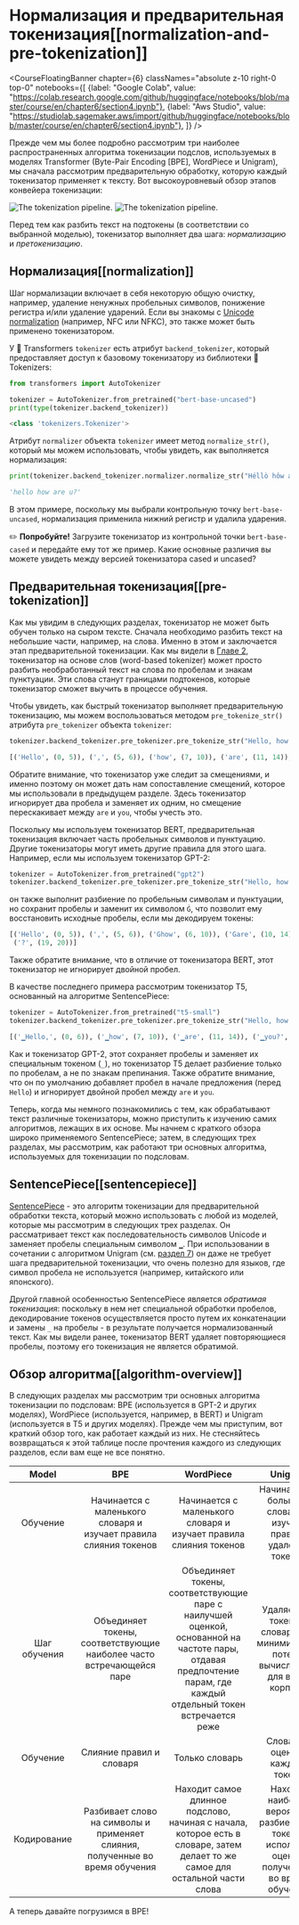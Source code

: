 # Нормализация и предварительная токенизация[[normalization-and-pre-tokenization]]

<CourseFloatingBanner chapter={6}
  classNames="absolute z-10 right-0 top-0"
  notebooks={[
    {label: "Google Colab", value: "https://colab.research.google.com/github/huggingface/notebooks/blob/master/course/en/chapter6/section4.ipynb"},
    {label: "Aws Studio", value: "https://studiolab.sagemaker.aws/import/github/huggingface/notebooks/blob/master/course/en/chapter6/section4.ipynb"},
]} />

Прежде чем мы более подробно рассмотрим три наиболее распространенных алгоритма токенизации подслов, используемых в моделях Transformer (Byte-Pair Encoding [BPE], WordPiece и Unigram), мы сначала рассмотрим предварительную обработку, которую каждый токенизатор применяет к тексту. Вот высокоуровневый обзор этапов конвейера токенизации:

<div class="flex justify-center">
<img class="block dark:hidden" src="https://huggingface.co/datasets/huggingface-course/documentation-images/resolve/main/en/chapter6/tokenization_pipeline.svg" alt="The tokenization pipeline.">
<img class="hidden dark:block" src="https://huggingface.co/datasets/huggingface-course/documentation-images/resolve/main/en/chapter6/tokenization_pipeline-dark.svg" alt="The tokenization pipeline.">
</div>

Перед тем как разбить текст на подтокены (в соответствии со выбранной моделью), токенизатор выполняет два шага: _нормализацию_ и _претокенизацию_.

## Нормализация[[normalization]]

<Youtube id="4IIC2jI9CaU"/>

Шаг нормализации включает в себя некоторую общую очистку, например, удаление ненужных пробельных символов, понижение регистра и/или удаление ударений. Если вы знакомы с [Unicode normalization](http://www.unicode.org/reports/tr15/) (например, NFC или NFKC), это также может быть применено токенизатором.

У 🤗 Transformers `tokenizer` есть атрибут `backend_tokenizer`, который предоставляет доступ к базовому токенизатору из библиотеки 🤗 Tokenizers:

```py
from transformers import AutoTokenizer

tokenizer = AutoTokenizer.from_pretrained("bert-base-uncased")
print(type(tokenizer.backend_tokenizer))
```

```python out
<class 'tokenizers.Tokenizer'>
```

Атрибут `normalizer` объекта `tokenizer` имеет метод `normalize_str()`, который мы можем использовать, чтобы увидеть, как выполняется нормализация:

```py
print(tokenizer.backend_tokenizer.normalizer.normalize_str("Héllò hôw are ü?"))
```

```python out
'hello how are u?'
```

В этом примере, поскольку мы выбрали контрольную точку `bert-base-uncased`, нормализация применила нижний регистр и удалила ударения. 

<Tip>

✏️ **Попробуйте!** Загрузите токенизатор из контрольной точки `bert-base-cased` и передайте ему тот же пример. Какие основные различия вы можете увидеть между версией токенизатора cased и uncased?

</Tip>

## Предварительная токенизация[[pre-tokenization]]

<Youtube id="grlLV8AIXug"/>

Как мы увидим в следующих разделах, токенизатор не может быть обучен только на сыром тексте. Сначала необходимо разбить текст на небольшие части, например, на слова. Именно в этом и заключается этап предварительной токенизации. Как мы видели в [Главе 2](/course/chapter2), токенизатор на основе слов (word-based tokenizer) может просто разбить необработанный текст на слова по пробелам и знакам пунктуации. Эти слова станут границами подтокенов, которые токенизатор сможет выучить в процессе обучения.

Чтобы увидеть, как быстрый токенизатор выполняет предварительную токенизацию, мы можем воспользоваться методом `pre_tokenize_str()` атрибута `pre_tokenizer` объекта `tokenizer`:

```py
tokenizer.backend_tokenizer.pre_tokenizer.pre_tokenize_str("Hello, how are  you?")
```

```python out
[('Hello', (0, 5)), (',', (5, 6)), ('how', (7, 10)), ('are', (11, 14)), ('you', (16, 19)), ('?', (19, 20))]
```

Обратите внимание, что токенизатор уже следит за смещениями, и именно поэтому он может дать нам сопоставление смещений, которое мы использовали в предыдущем разделе. Здесь токенизатор игнорирует два пробела и заменяет их одним, но смещение перескакивает между `are` и `you`, чтобы учесть это.

Поскольку мы используем токенизатор BERT, предварительная токенизация включает часть пробельных символов и пунктуацию. Другие токенизаторы могут иметь другие правила для этого шага. Например, если мы используем токенизатор GPT-2:

```py
tokenizer = AutoTokenizer.from_pretrained("gpt2")
tokenizer.backend_tokenizer.pre_tokenizer.pre_tokenize_str("Hello, how are  you?")
```

он также выполнит разбиение по пробельным символам и пунктуации, но сохранит пробелы и заменит их символом `Ġ`, что позволит ему восстановить исходные пробелы, если мы декодируем токены:

```python out
[('Hello', (0, 5)), (',', (5, 6)), ('Ġhow', (6, 10)), ('Ġare', (10, 14)), ('Ġ', (14, 15)), ('Ġyou', (15, 19)),
 ('?', (19, 20))]
```

Также обратите внимание, что в отличие от токенизатора BERT, этот токенизатор не игнорирует двойной пробел.

В качестве последнего примера рассмотрим токенизатор T5, основанный на алгоритме SentencePiece:

```py
tokenizer = AutoTokenizer.from_pretrained("t5-small")
tokenizer.backend_tokenizer.pre_tokenizer.pre_tokenize_str("Hello, how are  you?")
```

```python out
[('▁Hello,', (0, 6)), ('▁how', (7, 10)), ('▁are', (11, 14)), ('▁you?', (16, 20))]
```

Как и токенизатор GPT-2, этот сохраняет пробелы и заменяет их специальным токеном (`_`), но токенизатор T5 делает разбиение только по пробелам, а не по знакам препинания. Также обратите внимание, что он по умолчанию добавляет пробел в начале предложения (перед `Hello`) и игнорирует двойной пробел между `are` и `you`.

Теперь, когда мы немного познакомились с тем, как обрабатывают текст различные токенизаторы, можно приступить к изучению самих алгоритмов, лежащих в их основе. Мы начнем с краткого обзора широко применяемого SentencePiece; затем, в следующих трех разделах, мы рассмотрим, как работают три основных алгоритма, используемых для токенизации по подсловам.

## SentencePiece[[sentencepiece]]

[SentencePiece](https://github.com/google/sentencepiece) - это алгоритм токенизации для предварительной обработки текста, который можно использовать с любой из моделей, которые мы рассмотрим в следующих трех разделах. Он рассматривает текст как последовательность символов Unicode и заменяет пробелы специальным символом `▁`. При использовании в сочетании с алгоритмом Unigram (см. [раздел 7](/course/chapter7/7)) он даже не требует шага предварительной токенизации, что очень полезно для языков, где символ пробела не используется (например, китайского или японского).

Другой главной особенностью SentencePiece является *обратимая токенизация*: поскольку в нем нет специальной обработки пробелов, декодирование токенов осуществляется просто путем их конкатенации и замены `_` на пробелы - в результате получается нормализованный текст. Как мы видели ранее, токенизатор BERT удаляет повторяющиеся пробелы, поэтому его токенизация не является обратимой.

## Обзор алгоритма[[algorithm-overview]]

В следующих разделах мы рассмотрим три основных алгоритма токенизации по подсловам: BPE (используется в GPT-2 и других моделях), WordPiece (используется, например, в BERT) и Unigram (используется в T5 и других моделях). Прежде чем мы приступим, вот краткий обзор того, как работает каждый из них. Не стесняйтесь возвращаться к этой таблице после прочтения каждого из следующих разделов, если вам еще не все понятно.


Model | BPE | WordPiece | Unigram
:----:|:---:|:---------:|:------:
Обучение | Начинается с маленького словаря и изучает правила слияния токенов | Начинается с маленького словаря и изучает правила слияния токенов | Начинается с большого словаря и изучает правила удаления токенов
Шаг обучения | Объединяет токены, соответствующие наиболее часто встречающейся паре | Объединяет токены, соответствующие паре с наилучшей оценкой, основанной на частоте пары, отдавая предпочтение парам, где каждый отдельный токен встречается реже | Удаляет все токены в словаре, что минимизирует потери, вычисленные для всего корпуса.
Обучение | Слияние правил и словаря | Только словарь | Словарь с оценкой каждого токена
Кодирование | Разбивает слово на символы и применяет слияния, полученные во время обучения | Находит самое длинное подслово, начиная с начала, которое есть в словаре, затем делает то же самое для остальной части слова | Находит наиболее вероятное разбиение на токены, используя оценки, полученные во время обучения

А теперь давайте погрузимся в BPE!